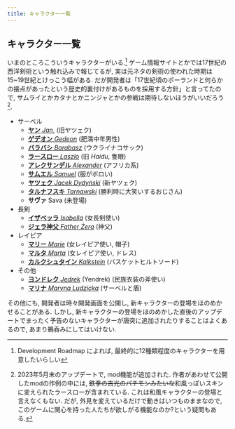 ```yaml
---
title: キャラクター一覧
---
```


## キャラクター一覧

いまのところこういうキャラクターがいる.^[Development Roadmap によれば, 最終的に12種類程度のキャラクターを用意したいらしい] ゲーム情報サイトとかでは17世紀の西洋剣術という触れ込みで報じてるが, 実は元ネタの剣術の使われた時期は15~19世紀とけっこう幅がある. だが開発者は「17世紀頃のポーランドと何らかの接点があったという歴史的裏付けがあるものを採用する方針」と言ってたので, サムライとかカタナとかニンジャとかの参戦は期待しないほうがいいだろう^[2023年5月末のアップデートで, mod機能が追加された. 作者があわせて公開したmodの作例の中には, ~~鉄拳の吉光のパチモンみたいな~~和風っぽいスキンに変えられたラースローが含まれている. これは和風キャラクターの登場と言えなくもない. だが, 外見を変えているだけで動きはいつものままなので, このゲームに関心を持った人たちが欲しがる機能なのか?という疑問もある.].

* サーベル
    * [**ヤン** _Jan_](../characters/sabers/Jan.qmd), (旧ヤツェク)
    * [**ゲデオン** _Gedeon_](../characters/sabers/Gedeon.qmd) (肥満中年男性)
    * [**バラバシ** _Barabasz_](../characters/sabers/Barabasz.qmd) (ウクライナコサック)
    * [**ラースロー** _Laszlo_](../characters/sabers/Laszlo.qmd) (旧 _Haidu_, 隻眼)
    * [**アレクサンデル** _Alexander_](../characters/sabers/Aleksander.qmd) (アフリカ系)
    * [**サムエル** _Samuel_](../characters/sabers/Samuel.qmd) (服がボロい)
    * [**ヤツェク** _Jacek Dydyński_](../characters/sabers/Jacek.qmd) (新ヤツェク)
    * [**タルナフスキ** _Tarnawski_](../characters/sabers/Tarnawski.qmd) (勝利時に大笑いするおじさん)
    * **サヴァ** Sava (未登場)
* 長剣
    * [**イザベッラ** _Isabella_](../characters/longswords/Isabella.qmd) (女長剣使い)
    * [**ジェラ神父** _Father Żera_](../characters/longswords/FatherZera.qmd) (神父)
* レイピア
    * [**マリー** _Marie_](../characters/rapiers/Marie.qmd) (女レイピア使い, 帽子)
    * [**マルタ** _Marta_](../characters/rapiers/Marta.qmd) (女レイピア使い, ドレス)
    * [**カルクシュタイン** _Kalkstein_](../characters/rapiers/Kalkstein.qmd)  (バスケットヒルトソード)
* その他
    * [**ヨンドレク** _Jędrek_](../characters/extras/Jedrek.qmd) (Yendrek) (民族衣装の斧使い)
    * [**マリナ** _Maryna Ludzicka_](../characters/extras/Maryna.qmd) (サーベルと盾)

その他にも, 開発者は時々開発画面を公開し, 新キャラクターの登場をほのめかせることがある. しかし, 新キャラクターの登場をほのめかした直後のアップデートでまったく予告のないキャラクターが唐突に追加されたりすることはよくあるので, あまり鵜呑みにしてはいけない.
